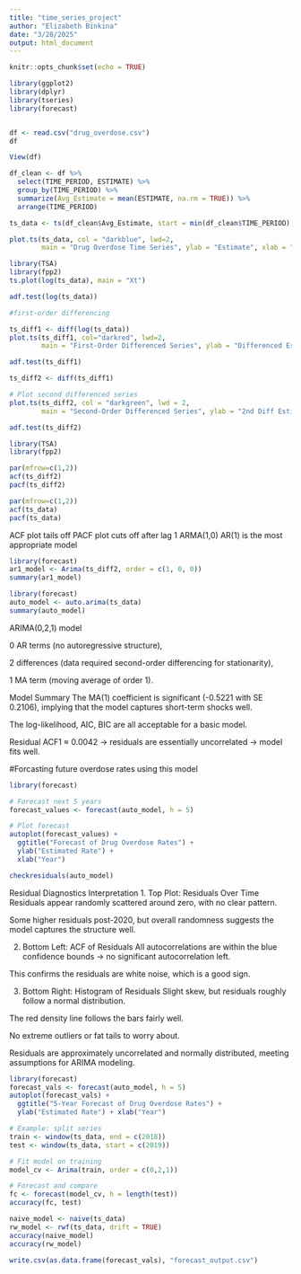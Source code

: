 ```yaml
---
title: "time_series_project"
author: "Elizabeth Binkina"
date: "3/28/2025"
output: html_document
---
```


```r
knitr::opts_chunk$set(echo = TRUE)
```

```r
library(ggplot2)
library(dplyr)
library(tseries)
library(forecast)


df <- read.csv("drug_overdose.csv")
df

View(df)
```

```r
df_clean <- df %>% 
  select(TIME_PERIOD, ESTIMATE) %>%
  group_by(TIME_PERIOD) %>%
  summarize(Avg_Estimate = mean(ESTIMATE, na.rm = TRUE)) %>%
  arrange(TIME_PERIOD)

ts_data <- ts(df_clean$Avg_Estimate, start = min(df_clean$TIME_PERIOD), frequency=1)

plot.ts(ts_data, col = "darkblue", lwd=2, 
        main = "Drug Overdose Time Series", ylab = "Estimate", xlab = "Year")
```
```r
library(TSA)
library(fpp2)
ts.plot(log(ts_data), main = "Xt")
```



```r
adf.test(log(ts_data))
```

```r
#first-order differencing

ts_diff1 <- diff(log(ts_data))
plot.ts(ts_diff1, col="darkred", lwd=2, 
        main = "First-Order Differenced Series", ylab = "Differenced Estimate", xlab = "Year")
```

```r
adf.test(ts_diff1)
```

```r
ts_diff2 <- diff(ts_diff1)

# Plot second differenced series
plot.ts(ts_diff2, col = "darkgreen", lwd = 2,
        main = "Second-Order Differenced Series", ylab = "2nd Diff Estimate", xlab = "Year")

```

```r
adf.test(ts_diff2)
```


```r
library(TSA)
library(fpp2)

```

```r
par(mfrow=c(1,2))
acf(ts_diff2)
pacf(ts_diff2)
```

```r
par(mfrow=c(1,2))
acf(ts_data)
pacf(ts_data)
```


ACF plot tails off
PACF plot cuts off after lag 1
ARMA(1,0)
AR(1) is the most appropriate model 


```r
library(forecast)
ar1_model <- Arima(ts_diff2, order = c(1, 0, 0))
summary(ar1_model)
```

```r
library(forecast)
auto_model <- auto.arima(ts_data)
summary(auto_model)
```

ARIMA(0,2,1) model

0 AR terms (no autoregressive structure),

2 differences (data required second-order differencing for stationarity),

1 MA term (moving average of order 1).

Model Summary
The MA(1) coefficient is significant (-0.5221 with SE 0.2106), implying that the model captures short-term shocks well.

The log-likelihood, AIC, BIC are all acceptable for a basic model.

Residual ACF1 ≈ 0.0042 → residuals are essentially uncorrelated → model fits well.

#Forcasting future overdose rates using this model

```r
library(forecast)

# Forecast next 5 years
forecast_values <- forecast(auto_model, h = 5)

# Plot forecast
autoplot(forecast_values) +
  ggtitle("Forecast of Drug Overdose Rates") +
  ylab("Estimated Rate") +
  xlab("Year")

```

```r
checkresiduals(auto_model)
```
Residual Diagnostics Interpretation
1. Top Plot: Residuals Over Time
Residuals appear randomly scattered around zero, with no clear pattern.

Some higher residuals post-2020, but overall randomness suggests the model captures the structure well.

2. Bottom Left: ACF of Residuals
All autocorrelations are within the blue confidence bounds → no significant autocorrelation left.

This confirms the residuals are white noise, which is a good sign.

3. Bottom Right: Histogram of Residuals
Slight skew, but residuals roughly follow a normal distribution.

The red density line follows the bars fairly well.

No extreme outliers or fat tails to worry about.

Residuals are approximately uncorrelated and normally distributed, meeting assumptions for ARIMA modeling.

```r
library(forecast)
forecast_vals <- forecast(auto_model, h = 5)
autoplot(forecast_vals) +
  ggtitle("5-Year Forecast of Drug Overdose Rates") +
  ylab("Estimated Rate") + xlab("Year")
```

```r
# Example: split series
train <- window(ts_data, end = c(2018))
test <- window(ts_data, start = c(2019))

# Fit model on training
model_cv <- Arima(train, order = c(0,2,1))

# Forecast and compare
fc <- forecast(model_cv, h = length(test))
accuracy(fc, test)

```


```r
naive_model <- naive(ts_data)
rw_model <- rwf(ts_data, drift = TRUE)
accuracy(naive_model)
accuracy(rw_model)
```

```r
write.csv(as.data.frame(forecast_vals), "forecast_output.csv")
```

```r

```

```r

```

```r

```

```r

```